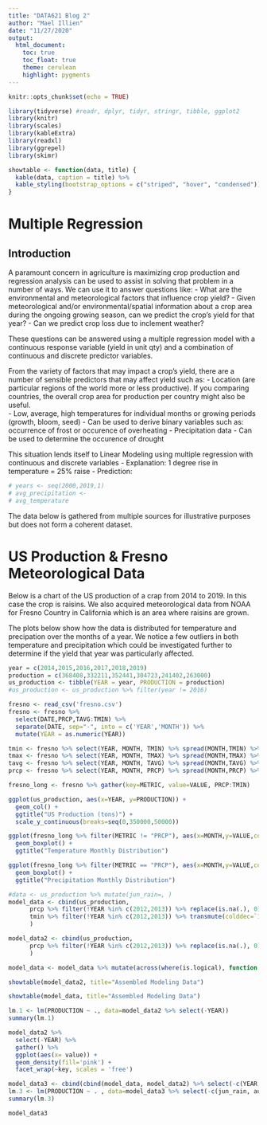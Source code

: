 ```yaml
---
title: "DATA621 Blog 2"
author: "Mael Illien"
date: "11/27/2020"
output:
  html_document:
    toc: true
    toc_float: true
    theme: cerulean
    highlight: pygments
---
```


```r
knitr::opts_chunk$set(echo = TRUE)
```

```r
library(tidyverse) #readr, dplyr, tidyr, stringr, tibble, ggplot2
library(knitr)
library(scales)
library(kableExtra)
library(readxl)
library(ggrepel)
library(skimr)
```

```r
showtable <- function(data, title) {
  kable(data, caption = title) %>%
  kable_styling(bootstrap_options = c("striped", "hover", "condensed"))
}
```

# Multiple Regression

## Introduction 

A paramount concern in agriculture is maximizing crop production and regression analysis can be used to assist in solving that problem in a number of ways. We can use it to answer questions like:
- What are the environmental and meteorological factors that influence crop yield?
- Given meteorological and/or environmental/spatial information about a crop area during the ongoing growing season, can we predict the crop’s yield for that year?
- Can we predict crop loss due to inclement weather?

These questions can be answered using a multiple regression model with a continuous response variable (yield in unit qty) and a combination of continuous and discrete predictor variables. 

From the variety of factors that may impact a crop’s yield, there are a number of sensible predictors that may affect yield such as:
- Location (are particular regions of the world more or less productive). If you comparing countries, the overall crop area for production per country might also be useful.  
- Low, average, high temperatures for individual months or growing periods (growth, bloom, seed)
  - Can be used to derive binary variables such as: occurrence of frost or occurence of overheating
- Precipitation data
  - Can be used to determine the occurence of drought

This situation lends itself to Linear Modeling using multiple regression with continuous and discrete variables
- Explanation: 1 degree rise in temperature = 25% raise
- Prediction: 

```r
# years <- seq(2000,2019,1)
# avg_precipitation <- 
# avg_temperature
```

The data below is gathered from multiple sources for illustrative purposes but does not form a coherent dataset.

# US Production & Fresno Meteorological Data

Below is a chart of the US production of a crap from 2014 to 2019. In this case the crop is raisins. We also acquired meteorological data from NOAA for Fresno Country in California which is an area where raisins are grown. 

The plots below show how the data is distributed for temperature and precipation over the months of a year. We notice a few outliers in both temperature and precipitation which could be investigated further to determine if the yield that year was particularly affected. 

```r
year = c(2014,2015,2016,2017,2018,2019)
production = c(368408,332211,352441,304723,241402,263000)
us_production <- tibble(YEAR = year, PRODUCTION = production)
#us_production <- us_production %>% filter(year != 2016)

fresno <- read_csv('fresno.csv')
fresno <- fresno %>% 
  select(DATE,PRCP,TAVG:TMIN) %>% 
  separate(DATE, sep="-", into = c('YEAR','MONTH')) %>% 
  mutate(YEAR = as.numeric(YEAR))

tmin <- fresno %>% select(YEAR, MONTH, TMIN) %>% spread(MONTH,TMIN) %>% left_join(us_production, by='YEAR')
tmax <- fresno %>% select(YEAR, MONTH, TMAX) %>% spread(MONTH,TMAX) %>% left_join(us_production, by='YEAR')
tavg <- fresno %>% select(YEAR, MONTH, TAVG) %>% spread(MONTH,TAVG) %>% left_join(us_production, by='YEAR')
prcp <- fresno %>% select(YEAR, MONTH, PRCP) %>% spread(MONTH,PRCP) %>% left_join(us_production, by='YEAR')

fresno_long <- fresno %>% gather(key=METRIC, value=VALUE, PRCP:TMIN)
```

```r
ggplot(us_production, aes(x=YEAR, y=PRODUCTION)) + 
  geom_col() + 
  ggtitle("US Production (tons)") + 
  scale_y_continuous(breaks=seq(0,350000,50000))

ggplot(fresno_long %>% filter(METRIC != "PRCP"), aes(x=MONTH,y=VALUE,color=METRIC)) + 
  geom_boxplot() +
  ggtitle("Temperature Monthly Distribution")

ggplot(fresno_long %>% filter(METRIC == "PRCP"), aes(x=MONTH,y=VALUE,color=METRIC)) + 
  geom_boxplot() +
  ggtitle("Precipitation Monthly Distribution")
```



```r
#data <- us_production %>% mutate(jun_rain=, )
model_data <- cbind(us_production,
      prcp %>% filter(!YEAR %in% c(2012,2013)) %>% replace(is.na(.), 0) %>% transmute(yearlyprcp=rowSums(.[2:13]), jun_rain=`06`>0, jul_rain=`07`>0, aug_rain=`08`>0, wetwinter=`12`+`01`>5, drywinter=`12`+`01`<3),
      tmin %>% filter(!YEAR %in% c(2012,2013)) %>% transmute(colddec=`12` < 35, coldjan=`01` < 35) %>% replace(is.na(.), FALSE)
      )

model_data2 <- cbind(us_production,
      prcp %>% filter(!YEAR %in% c(2012,2013)) %>% replace(is.na(.), 0) %>% transmute(summerprcp=rowSums(.[7:10]), fallprcp=rowSums(.[11:13]), winterprcp=`01`+`02`+`03`, springprpc=rowSums(.[4:6]))
      )

model_data <- model_data %>% mutate(across(where(is.logical), function (x) {as.factor(x*1)}))

showtable(model_data2, title="Assembled Modeling Data")
```

```r
showtable(model_data, title="Assembled Modeling Data")
```


```r
lm.1 <- lm(PRODUCTION ~ ., data=model_data2 %>% select(-YEAR))
summary(lm.1)
```

```r
model_data2 %>% 
  select(-YEAR) %>%
  gather() %>% 
  ggplot(aes(x= value)) + 
  geom_density(fill='pink') + 
  facet_wrap(~key, scales = 'free')
```

```r
model_data3 <- cbind(cbind(model_data, model_data2) %>% select(-c(YEAR,PRODUCTION)),PRODUCTION=model_data$PRODUCTION)
lm.3 <- lm(PRODUCTION ~ . , data=model_data3 %>% select(-c(jun_rain, aug_rain, coldjan)))
summary(lm.3)
```

```r
model_data3
```



